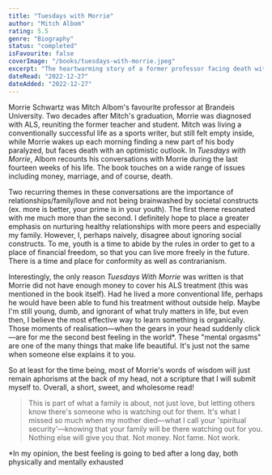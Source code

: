 ```yaml
---
title: "Tuesdays with Morrie"
author: "Mitch Albom"
rating: 5.5
genre: "Biography"
status: "completed"
isFavourite: false
coverImage: "/books/tuesdays-with-morrie.jpeg"
excerpt: "The heartwarming story of a former professor facing death with optimism and the life lessons he shares with his former student during their final conversations."
dateRead: "2022-12-27"
dateAdded: "2022-12-27"
---
```


Morrie Schwartz was Mitch Albom's favourite professor at Brandeis University. Two decades after Mitch's graduation, Morrie was diagnosed with ALS, reuniting the former teacher and student. Mitch was living a conventionally successful life as a sports writer, but still felt empty inside, while Morrie wakes up each morning finding a new part of his body paralyzed, but faces death with an optimistic outlook. In *Tuesdays with Morrie*, Albom recounts his conversations with Morrie during the last fourteen weeks of his life. The book touches on a wide range of issues including money, marriage, and of course, death.

Two recurring themes in these conversations are the importance of relationships/family/love and not being brainwashed by societal constructs (ex. more is better, your prime is in your youth). The first theme resonated with me much more than the second. I definitely hope to place a greater emphasis on nurturing healthy relationships with more peers and especially my family. However, I, perhaps naively, disagree about ignoring social constructs. To me, youth is a time to abide by the rules in order to get to a place of financial freedom, so that you can live more freely in the future. There is a time and place for conformity as well as contrarianism.

Interestingly, the only reason *Tuesdays With Morrie* was written is that Morrie did not have enough money to cover his ALS treatment (this was mentioned in the book itself). Had he lived a more conventional life, perhaps he would have been able to fund his treatment without outside help. Maybe I'm still young, dumb, and ignorant of what truly matters in life, but even then, I believe the most effective way to learn something is organically. Those moments of realisation—when the gears in your head suddenly click—are for me the second best feeling in the world*. These "mental orgasms" are one of the many things that make life beautiful. It's just not the same when someone else explains it to you.

So at least for the time being, most of Morrie's words of wisdom will just remain aphorisms at the back of my head, not a scripture that I will submit myself to. Overall, a short, sweet, and wholesome read!

> This is part of what a family is about, not just love, but letting others know there's someone who is watching out for them. It's what I missed so much when my mother died—what I call your 'spiritual security'—knowing that your family will be there watching out for you. Nothing else will give you that. Not money. Not fame. Not work.

*In my opinion, the best feeling is going to bed after a long day, both physically and mentally exhausted